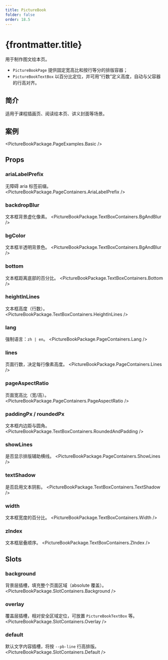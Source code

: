 ```yaml
---
title: PictureBook
folder: false
order: 18.5
---
```



# {frontmatter.title}

用于制作图文绘本页。

- `PictureBookPage` 提供固定宽高比和按行等分的排版容器；
- `PictureBookTextBox` 以百分比定位，并可用“行数”定义高度，自动与父容器的行高对齐。

## 简介
适用于课程插画页、阅读绘本页、讲义封面等场景。

## 案例

<PictureBookPackage.PageExamples.Basic />

## Props

### ariaLabelPrefix
无障碍 aria 标签前缀。
<PictureBookPackage.PageContainers.AriaLabelPrefix />

### backdropBlur
文本框背景虚化像素。
<PictureBookPackage.TextBoxContainers.BgAndBlur />

### bgColor
文本框半透明背景色。
<PictureBookPackage.TextBoxContainers.BgAndBlur />

### bottom
文本框距离底部的百分比。
<PictureBookPackage.TextBoxContainers.Bottom />

### heightInLines
文本框高度（行数）。
<PictureBookPackage.TextBoxContainers.HeightInLines />

### lang
强制语言：`zh | en`。
<PictureBookPackage.PageContainers.Lang />

### lines
页面行数，决定每行像素高度。
<PictureBookPackage.PageContainers.Lines />

### pageAspectRatio
页面宽高比（宽/高）。
<PictureBookPackage.PageContainers.PageAspectRatio />

### paddingPx / roundedPx
文本框内边距与圆角。
<PictureBookPackage.TextBoxContainers.RoundedAndPadding />

### showLines
是否显示排版辅助横线。
<PictureBookPackage.PageContainers.ShowLines />

### textShadow
是否启用文本阴影。
<PictureBookPackage.TextBoxContainers.TextShadow />

### width
文本框宽度的百分比。
<PictureBookPackage.TextBoxContainers.Width />

### zIndex
文本框层叠顺序。
<PictureBookPackage.TextBoxContainers.ZIndex />

## Slots

### background
背景层插槽，填充整个页面区域（absolute 覆盖）。
<PictureBookPackage.SlotContainers.Background />

### overlay
覆盖层插槽，相对安全区域定位，可放置 `PictureBookTextBox` 等。
<PictureBookPackage.SlotContainers.Overlay />

### default
默认文字内容插槽，将按 `--pb-line` 行高排版。
<PictureBookPackage.SlotContainers.Default />


